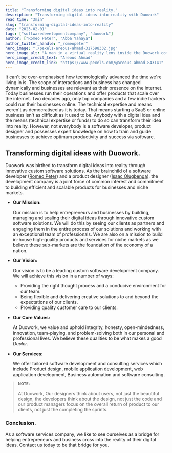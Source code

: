 ```yaml
---
title: "Transforming digital ideas into reality."
description: "Transforming digital ideas into reality with Duowork"
read_time: "3min"
slug: "transforming-digital-ideas-into-reality"
date: "2023-02-01"
tags: ["softwaredevelopmentcompany", "duowork"]
author: ["Romeo Peter", "Abba Yahaya"]
author_twitter_handle: "_romeopeter"
hero_image: "./pexels-areous-ahmad-317598332.jpg"
hero_image_alt: "A man in a virtual reality lens inside the Duowork company logo"
hero_image_credit_text: "Areous Ahmad"
hero_image_credit_link: "https://www.pexels.com/@areous-ahmad-843141"
---
```



It can't be over-emphasised how technologically advanced the time we're living in is. The scope of interactions and business has changed dynamically and businesses are relevant as their presence on the internet. Today businesses run their operations and offer products that scale over the internet. Two decades ago, only top companies and a few indie hackers could run their businesses online. The technical expertise and means weren't as democratised as it is today. That means starting a SaaS or online business isn't as difficult as it used to be. Anybody with a digital idea and the means (technical expertise or funds) to do so can transform their idea into reality. However, not everybody is a software developer, product designer and possesses expert knowledge on how to train and guide businesses to achieve optimum productivity and success via software.

## Transforming digital ideas with <span className="underline-color-green-light">Duowork</span>.

Duowork was birthed to transform digital ideas into reality through innovative custom software solutions. As the brainchild of a software developer (<a href="https://twitter.com/_romeopeter" rel="noopener">Romeo Peter</a>) and a product designer (<a href="https://twitter.com/Isaacolugbengai" rel="noopener">Isaac Olugbenga</a>), the development company is a joint force of common interest and commitment to building efficient and scalable products for businesses and niche markets.

- <span className="underline-color-green-light">**Our Mission:**</span>

  Our mission is to help entrepreneurs and businesses by building, managing and scaling their digital ideas through innovative custom software solutions. We will do this by seeing our clients as partners and engaging them in the entire process of our solutions and working with an exceptional team of professionals. We are also on a mission to build in-house high-quality products and services for niche markets as we believe these sub-markets are the foundation of the economy of a nation.

- <span className="underline-color-green-light">**Our Vision:**</span>

  Our vision is to be a leading custom software development company. We will achieve this vision in a number of ways:

  - Providing the right thought process and a conducive environment for our team.
  - Being flexible and delivering creative solutions to and beyond the expectations of our clients.
  - Providing quality customer care to our clients.

- <span className="underline-color-green-light">**Our Core Values:**</span>

  At Duowork, we value and uphold integrity, honesty, open-mindedness, innovation, team-playing, and problem-solving both in our personal and professional lives. We believe these qualities to be what makes a good _Duoler_.

- <span className="underline-color-green-light">**Our Services:**</span>

  We offer tailored software development and consulting services which include Product design, mobile application development, web application development, Business automation and software consulting.

> <small className="text-gray-400">
>   <b>NOTE:</b>
> </small>
>
> At Duowork, Our designers think about users, not just the beautiful design, the developers think about the design, not just the code and our product managers focus on the overall return of product to our clients, not just the completing the sprints.

### Conclusion.

As a software services company, we like to see ourselves as a bridge for helping entrepreneurs and business cross into the reality of their digital ideas. <Link to="/#contact-duowork">Contact us</Link> today to be that bridge for you.
